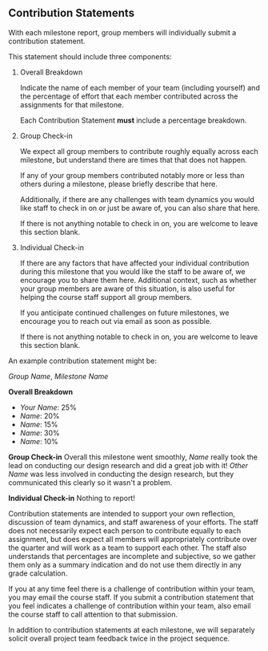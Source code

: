 ## Contribution Statements

With each milestone report, group members will individually submit a contribution statement.

This statement should include three components:

1. Overall Breakdown

   Indicate the name of each member of your team (including yourself) and
   the percentage of effort that each member contributed across the assignments for that milestone.

   Each Contribution Statement __must__ include a percentage breakdown.

2. Group Check-in

   We expect all group members to contribute roughly equally across each milestone,
   but understand there are times that that does not happen.

   If any of your group members contributed notably more or less than others 
   during a milestone, please briefly describe that here.

   Additionally, if there are any challenges with team dynamics you would like staff to check in on
   or just be aware of, you can also share that here.

   If there is not anything notable to check in on, you are welcome to leave this section blank.


3. Individual Check-in

   If there are any factors that have affected your individual contribution during this milestone
   that you would like the staff to be aware of, we encourage you to share them here.
   Additional context, such as whether your group members are aware of this situation,
   is also useful for helping the course staff support all group members. 

   If you anticipate continued challenges on future milestones, we encourage you to reach out
   via email as soon as possible.

   If there is not anything notable to check in on, you are welcome to leave this section blank.


An example contribution statement might be:

*Group Name*, *Milestone Name*

__Overall Breakdown__
- *Your Name*: 25%
- *Name*: 20%
- *Name*: 15%
- *Name*: 30%
- *Name*: 10%

__Group Check-in__
Overall this milestone went smoothly, *Name* really took the lead on conducting our design research
and did a great job with it! *Other Name* was less involved in conducting the design research, but
they communicated this clearly so it wasn't a problem.

__Individual Check-in__
Nothing to report!



Contribution statements are intended to support your own reflection,
discussion of team dynamics, and staff awareness of your efforts.
The staff does not necessarily expect each person to contribute equally to each assignment,
but does expect all members will appropriately contribute over the quarter and will work as a team to support each other.
The staff also understands that percentages are incomplete and subjective,
so we gather them only as a summary indication and do not use them directly in any grade calculation.

If you at any time feel there is a challenge of contribution within your team,
you may email the course staff.
If you submit a contribution statement that you feel indicates a challenge of contribution within your team,
also email the course staff to call attention to that submission.

In addition to contribution statements at each milestone,
we will separately solicit overall project team feedback twice in the project sequence.
